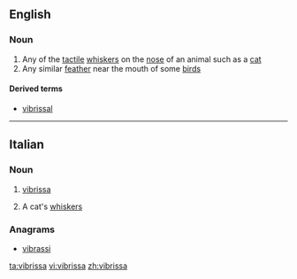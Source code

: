 ==English==

===Noun===
{{wikipedia}}
{{en-noun|vibrissae}}

# Any of the [[tactile]] [[whisker]]s on the [[nose]] of an animal such as a [[cat]]
# Any similar [[feather]] near the mouth of some [[bird]]s

====Derived terms====
* [[vibrissal]]

----

==Italian==

===Noun===
{{it-noun|f|vibrisse}}

# [[#English|vibrissa]]
# {{context|in the plural|lang=it}} A cat's [[whiskers]]

===Anagrams===
* [[vibrassi#Italian|vibrassi]]

[[ta:vibrissa]]
[[vi:vibrissa]]
[[zh:vibrissa]]